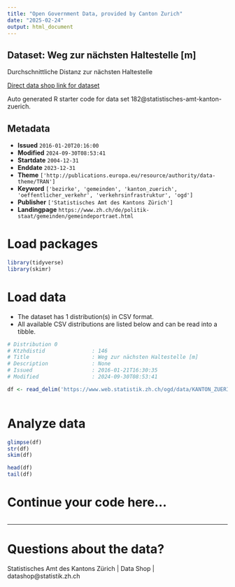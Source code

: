```yaml
---
title: "Open Government Data, provided by Canton Zurich"
date: "2025-02-24"
output: html_document
---
```


## Dataset: Weg zur nächsten Haltestelle [m]

Durchschnittliche Distanz zur nächsten Haltestelle 

[Direct data shop link for dataset](https://www.zh.ch/de/politik-staat/statistik-daten/datenkatalog.html#/datasets/182@statistisches-amt-kanton-zuerich)

Auto generated R starter code for data set 182@statistisches-amt-kanton-zuerich.

## Metadata

- **Issued** `2016-01-20T20:16:00`
- **Modified** `2024-09-30T08:53:41`
- **Startdate** `2004-12-31`
- **Enddate** `2023-12-31`
- **Theme** `['http://publications.europa.eu/resource/authority/data-theme/TRAN']`
- **Keyword** `['bezirke', 'gemeinden', 'kanton_zuerich', 'oeffentlicher_verkehr', 'verkehrsinfrastruktur', 'ogd']`
- **Publisher** `['Statistisches Amt des Kantons Zürich']`
- **Landingpage** `https://www.zh.ch/de/politik-staat/gemeinden/gemeindeportraet.html`


# Load packages

```r

library(tidyverse)
library(skimr)

```

# Load data

-   The dataset has 1 distribution(s) in CSV format.
-   All available CSV distributions are listed below and can be read into a tibble.

```r

# Distribution 0
# Ktzhdistid               : 146
# Title                    : Weg zur nächsten Haltestelle [m]
# Description              : None
# Issued                   : 2016-01-21T16:30:35
# Modified                 : 2024-09-30T08:53:41

df <- read_delim('https://www.web.statistik.zh.ch/ogd/data/KANTON_ZUERICH_400.csv')



```

# Analyze data

```r

glimpse(df)
str(df)
skim(df)

head(df)
tail(df)

```

# Continue your code here...

```r

```

------------------------------------------------------------------------

# Questions about the data?

Statistisches Amt des Kantons Zürich | Data Shop | datashop@statistik.zh.ch
